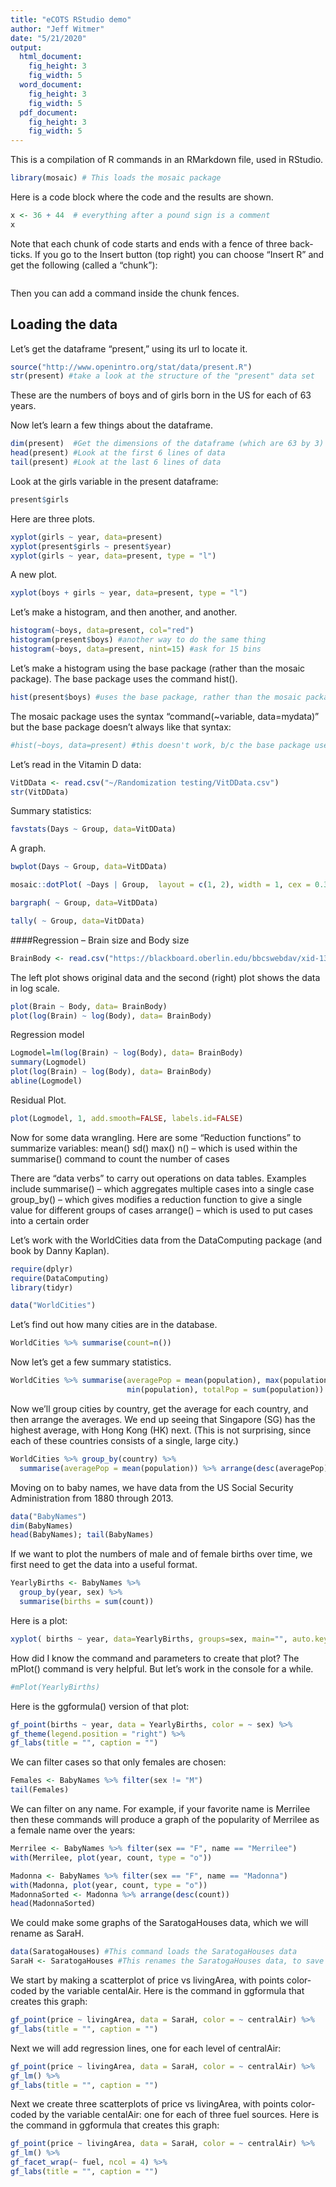 ```yaml
---
title: "eCOTS RStudio demo"
author: "Jeff Witmer"
date: "5/21/2020"
output:
  html_document:
    fig_height: 3
    fig_width: 5
  word_document:
    fig_height: 3
    fig_width: 5
  pdf_document:
    fig_height: 3
    fig_width: 5
---
```


This is a compilation of R commands in an RMarkdown file, used in RStudio.

```r
library(mosaic) # This loads the mosaic package
```

Here is a code block where the code and the results are shown.
```r
x <- 36 + 44  # everything after a pound sign is a comment
x
```


Note that each chunk of code starts and ends with a fence of three back-ticks. If you go to the Insert button (top right) you can choose "Insert R" and get the following (called a "chunk"):
```r

```
Then you can add a command inside the chunk fences.

## Loading the data
Let's get the dataframe "present," using its url to locate it.
```r
source("http://www.openintro.org/stat/data/present.R")
str(present) #take a look at the structure of the "present" data set
```

These are the numbers of boys and of girls born in the US for each of 63 years.

Now let's learn a few things about the dataframe.
```r
dim(present)  #Get the dimensions of the dataframe (which are 63 by 3)
head(present) #Look at the first 6 lines of data
tail(present) #Look at the last 6 lines of data
```


Look at the girls variable in the present dataframe:
```r
present$girls 
```


Here are three plots.
```r
xyplot(girls ~ year, data=present)
xyplot(present$girls ~ present$year)
xyplot(girls ~ year, data=present, type = "l")
```


A new plot.
```r
xyplot(boys + girls ~ year, data=present, type = "l")
```


Let's make a histogram, and then another, and another.
```r
histogram(~boys, data=present, col="red")
histogram(present$boys) #another way to do the same thing
histogram(~boys, data=present, nint=15) #ask for 15 bins
```

Let's make a histogram using the base package (rather than the mosaic package). The base package uses the command hist().
```r
hist(present$boys) #uses the base package, rather than the mosaic package
```

The mosaic package uses the syntax "command(~variable, data=mydata)" but the base package doesn't always like that syntax:
```r
#hist(~boys, data=present) #this doesn't work, b/c the base package uses a different syntax
```


Let's read in the Vitamin D data:
```r
VitDData <- read.csv("~/Randomization testing/VitDData.csv")
str(VitDData)
```


Summary statistics:
```r
favstats(Days ~ Group, data=VitDData)
```

A graph.
```r
bwplot(Days ~ Group, data=VitDData)
```

```r
mosaic::dotPlot( ~Days | Group,  layout = c(1, 2), width = 1, cex = 0.3, data=VitDData)
```


```r
bargraph( ~ Group, data=VitDData)
```


```r
tally( ~ Group, data=VitDData)
```



####Regression -- Brain size and Body size
```r
BrainBody <- read.csv("https://blackboard.oberlin.edu/bbcswebdav/xid-1383678_1")
```

The left plot shows original data and the second (right) plot shows the data in log scale.
```r
plot(Brain ~ Body, data= BrainBody)
plot(log(Brain) ~ log(Body), data= BrainBody)
```

Regression model
```r
Logmodel=lm(log(Brain) ~ log(Body), data= BrainBody)
summary(Logmodel)
plot(log(Brain) ~ log(Body), data= BrainBody)
abline(Logmodel)
```

Residual Plot.
```r
plot(Logmodel, 1, add.smooth=FALSE, labels.id=FALSE)
```


Now for some data wrangling.
Here are some “Reduction functions” to summarize variables:
mean() 
sd()
max()
n()  – which is used within the summarise() command to count the number of cases 

There are  “data verbs” to carry out operations on data tables. 
Examples include summarise() – which aggregates multiple cases into a single case
group_by()  –  which gives modifies a reduction function to give a single value for different groups of cases
arrange() – which is used to put cases into a certain order

Let's work with the WorldCities data from the DataComputing package (and book by Danny Kaplan).

```r
require(dplyr)
require(DataComputing)
library(tidyr)
```

```r
data("WorldCities")
```

Let's find out how many cities are in the database.
```r
WorldCities %>% summarise(count=n())
```


Now let's get a few summary statistics. 
```r
WorldCities %>% summarise(averagePop = mean(population), max(population), 
                          min(population), totalPop = sum(population))
```

Now we'll group cities by country, get the average for each country, and then arrange the averages. We end up seeing that Singapore (SG) has the highest average, with Hong Kong (HK) next. (This is not surprising, since each of these countries consists of a single, large city.)
```r
WorldCities %>% group_by(country) %>% 
  summarise(averagePop = mean(population)) %>% arrange(desc(averagePop))
```

Moving on to baby names, we have data from the US Social Security Administration from 1880 through 2013.
```r
data("BabyNames")
dim(BabyNames)
head(BabyNames); tail(BabyNames)
```

If we want to plot the numbers of male and of female births over time, we first need to get the data into a useful format.
```r
YearlyBirths <- BabyNames %>% 
  group_by(year, sex) %>%
  summarise(births = sum(count))
```

Here is a plot:
```r
xyplot( births ~ year, data=YearlyBirths, groups=sex, main="", auto.key=list(space="top", columns=3)) 
```

How did I know the command and parameters to create that plot? The mPlot() command is very helpful. But let's work in the console for a while.
```r
#mPlot(YearlyBirths)
```

Here is the ggformula() version of that plot:
```r
gf_point(births ~ year, data = YearlyBirths, color = ~ sex) %>% 
gf_theme(legend.position = "right") %>% 
gf_labs(title = "", caption = "")
```


We can filter cases so that only females are chosen:
```r
Females <- BabyNames %>% filter(sex != "M")
tail(Females)
```

We can filter on any name. For example, if your favorite name is Merrilee then these commands will produce a graph of the popularity of Merrilee as a female name over the years:
```r
Merrilee <- BabyNames %>% filter(sex == "F", name == "Merrilee")
with(Merrilee, plot(year, count, type = "o"))
```


```r
Madonna <- BabyNames %>% filter(sex == "F", name == "Madonna")
with(Madonna, plot(year, count, type = "o"))
MadonnaSorted <- Madonna %>% arrange(desc(count))
head(MadonnaSorted)
```


We could make some graphs of the SaratogaHouses data, which we will rename as SaraH.
```r
data(SaratogaHouses) #This command loads the SaratogaHouses data
SaraH <- SaratogaHouses #This renames the SaratogaHouses data, to save on future typing
```

We start by making a scatterplot of price vs livingArea, with points color-coded by the variable centalAir. Here is the command in ggformula that creates this graph:
```r
gf_point(price ~ livingArea, data = SaraH, color = ~ centralAir) %>% 
gf_labs(title = "", caption = "")
```


Next we will add regression lines, one for each level of centralAir:
```r
gf_point(price ~ livingArea, data = SaraH, color = ~ centralAir) %>%
gf_lm() %>% 
gf_labs(title = "", caption = "")
```

Next we create three scatterplots of price vs livingArea, with points color-coded by the variable centalAir: one for each of three fuel sources. Here is the command in ggformula that creates this graph:
```r
gf_point(price ~ livingArea, data = SaraH, color = ~ centralAir) %>%
gf_lm() %>%
gf_facet_wrap(~ fuel, ncol = 4) %>% 
gf_labs(title = "", caption = "")
```

